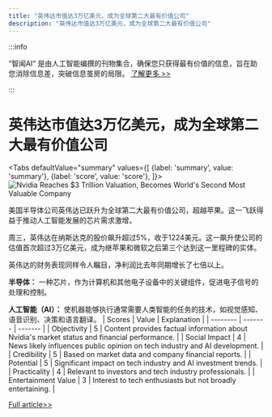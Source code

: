 ```yaml
---
title: "英伟达市值达3万亿美元，成为全球第二大最有价值公司"
description: "英伟达市值达3万亿美元，成为全球第二大最有价值公司"
---
```



:::info

“智闻AI“ 是由人工智能编撰的刊物集合，确保您只获得最有价值的信息，旨在助您消除信息差，突破信息茧房的局限。  [了解更多 >>](/)

:::

# 英伟达市值达3万亿美元，成为全球第二大最有价值公司


<Tabs
	defaultValue="summary"
	values={[
	{label: 'summary', value: 'summary'},
	{label: 'score', value: 'score'},
]}>
<TabItem value="summary">
<img
  src="https://image.informedainews.com/2024/06/07/AI-ipN-1717727605-0.jpg"
  alt="Nvidia Reaches $3 Trillion Valuation, Becomes World's Second Most Valuable Company"
/>



美国半导体公司英伟达已跃升为全球第二大最有价值公司，超越苹果。这一飞跃得益于推动人工智能发展的芯片需求激增。

周三，英伟达在纳斯达克的股价飙升超过5%，收于1224美元。这一飙升使公司的估值首次超过3万亿美元，成为继苹果和微软之后第三个达到这一里程碑的实体。

英伟达的财务表现同样令人瞩目，净利润比去年同期增长了七倍以上。

**半导体：** 一种芯片，作为计算机和其他电子设备中的关键组件，促进电子信号的处理和控制。

**人工智能（AI）：** 使机器能够执行通常需要人类智能的任务的技术，如视觉感知、语音识别、决策和语言翻译。
</TabItem>
<TabItem value="score">
	| Scores     | Value   | Explanation |
	| -------- | ------- | ------- |
	| Objectivity  | 5    | Content provides factual information about Nvidia's market status and financial performance.    |
	| Social Impact | 4     | News likely influences public opinion on tech industry and AI development.    |
	| Credibility    | 5    | Based on market data and company financial reports.    |
	| Potential    | 5    | Significant impact on tech industry and AI investment trends.    |
	| Practicality    | 4    | Relevant to investors and tech industry professionals.    |
	| Entertainment Value    | 3    | Interest to tech enthusiasts but not broadly entertaining.    |
</TabItem>
</Tabs>

[Full article>>](https://www3.nhk.or.jp/nhkworld/en/news/20240606_13/)
